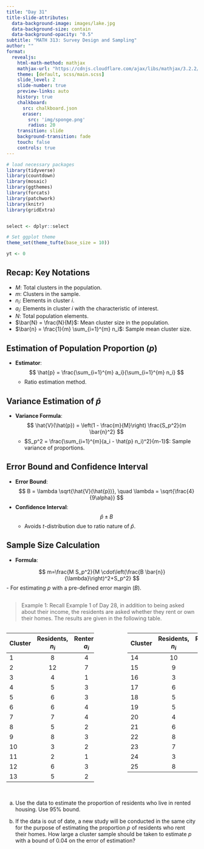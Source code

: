 ```yaml
---
title: "Day 31"
title-slide-attributes:
  data-background-image: images/lake.jpg
  data-background-size: contain
  data-background-opacity: "0.5"
subtitle: "MATH 313: Survey Design and Sampling"
author: ""
format:
  revealjs:
    html-math-method: mathjax
    mathjax-url: "https://cdnjs.cloudflare.com/ajax/libs/mathjax/3.2.2/MathJax.js"
    theme: [default, scss/main.scss]
    slide_level: 2
    slide-number: true
    preview-links: auto
    history: true
    chalkboard: 
      src: chalkboard.json
      eraser:
        src: 'img/sponge.png'
        radius: 20
    transition: slide
    background-transition: fade    
    touch: false
    controls: true
---
```



```r
# load necessary packages
library(tidyverse)
library(countdown)
library(mosaic)
library(ggthemes)
library(forcats)
library(patchwork)
library(knitr)
library(gridExtra)


select <- dplyr::select

# Set ggplot theme
theme_set(theme_tufte(base_size = 10))

yt <- 0
```




## Recap: Key Notations {.font80}

::: cle1
- $M$: Total clusters in the population.
- $m$: Clusters in the sample.
- $n_i$: Elements in cluster $i$.
- $a_i$: Elements in cluster $i$ with the characteristic of interest.
- $N$: Total population elements.
- $\bar{N} = \frac{N}{M}$: Mean cluster size in the population.
- $\bar{n} = \frac{1}{m} \sum_{i=1}^{m} n_i$: Sample mean cluster size.
:::

## Estimation of Population Proportion ($p$) {.font80}

::: cle6
- **Estimator**:
  $$
  \hat{p} = \frac{\sum_{i=1}^{m} a_i}{\sum_{i=1}^{m} n_i}
  $$
  - Ratio estimation method.
:::

## Variance Estimation of $\hat{p}$ {.font80}

::: cle15
- **Variance Formula**:
  $$
  \hat{V}(\hat{p}) = \left(1 - \frac{m}{M}\right) \frac{S_p^2}{m \bar{n}^2}
  $$
  - $S_p^2 = \frac{\sum_{i=1}^{m}(a_i - \hat{p} n_i)^2}{m-1}$: Sample variance of proportions.
:::

## Error Bound and Confidence Interval {.font80}

::: cle3
- **Error Bound**:
  $$
  B = \lambda \sqrt{\hat{V}(\hat{p})}, \quad \lambda = \sqrt{\frac{4}{9\alpha}}
  $$
- **Confidence Interval**:
  $$
  \hat{p} \pm B
  $$
  - Avoids $t$-distribution due to ratio nature of $\hat{p}$.
:::

## Sample Size Calculation {.font80}

::: cle10
- **Formula**:

$$
m=\frac{M S_p^2}{M \cdot\left(\frac{B \bar{n}}{\lambda}\right)^2+S_p^2}
$$
  - For estimating $p$ with a pre-defined error margin ($B$).
:::

## {.font40}

> Example 1: Recall Example 1 of Day 28, in addition to being asked about their income, the residents are asked whether they rent or own their homes. The results are given in the following table.

:::: {.columns}

::: {.column width="50%"}
| Cluster | Residents, $n_i$ | Renters, $a_i$ |
|---------|:----------------:|:--------------:|
| 1       | 8                | 4              |
| 2       | 12               | 7              |
| 3       | 4                | 1              |
| 4       | 5                | 3              |
| 5       | 6                | 3              |
| 6       | 6                | 4              |
| 7       | 7                | 4              |
| 8       | 5                | 2              |
| 9       | 8                | 3              |
| 10      | 3                | 2              |
| 11      | 2                | 1              |
| 12      | 6                | 3              |
| 13      | 5                | 2              |
:::

::: {.column width="10%"}
<!-- empty column to create gap -->
:::

::: {.column width="40%"}
| Cluster | Residents, $n_i$ | Renters, $a_i$ |
|---------|:----------------:|:--------------:|
| 14      | 10               | 5              |
| 15      | 9                | 4              |
| 16      | 3                | 1              |
| 17      | 6                | 4              |
| 18      | 5                | 2              |
| 19      | 5                | 3              |
| 20      | 4                | 1              |
| 21      | 6                | 3              |
| 22      | 8                | 3              |
| 23      | 7                | 4              |
| 24      | 3                | 0              |
| 25      | 8                | 3              |
:::

::::



## {.font60}

a. Use the data to estimate the proportion of residents who live in rented housing. Use $95 \%$ bound.

::: custom-space
:::


b. If the data is out of date, a new study will be conducted in the same city for the purpose of estimating the proportion $p$ of residents who rent their homes. How large a cluster sample should be taken to estimate $p$ with a bound of 0.04 on the error of estimation?